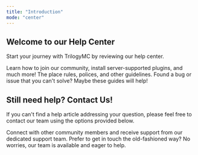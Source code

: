```yaml
---
title: "Introduction"
mode: "center"
---
```


## Welcome to our Help Center

Start your journey with TrilogyMC by reviewing our help center.

<Columns cols={3}>
  <Card title="Getting Started" icon="newspaper" iconType="duotone" color="#aa00aa" href="https://help.trilogymc.net/getting-started/requesting-access-to-server">
    Learn how to join our community, install server-supported plugins, and much more!
  </Card>
  <Card title="Rules & Polices" icon="scale-balanced" iconType="duotone" color="#aa00aa" href="https://help.trilogymc.net/rules-polices/community-rules">
    The place rules, polices, and other guidelines.
  </Card>
  <Card title="Troubleshooting & FAQS" icon="bug" iconType="duotone" color="#aa00aa" href="https://help.trilogymc.net/troubleshooting-and-faqs/reporting-bugs-issues">
    Found a bug or issue that you can't solve? Maybe these guides will help!
  </Card>
</Columns>

## Still need help? Contact Us!

If you can't find a help article addressing your question, please feel free to contact our team using the options provided below.

<Columns cols={2}>
  <Card title="Discord" icon="discord" iconType="duotone" color="#aa00aa" href="https://discord.gg/ppxKAVMZ2f">
    Connect with other community members and receive support from our dedicated support team.
  </Card>
  <Card title="Email" icon="envelope" iconType="duotone" color="#aa00aa" href="mailto:help@trilogymc.net">
    Prefer to get in touch the old-fashioned way? No worries, our team is available and eager to help.
  </Card>
</Columns>